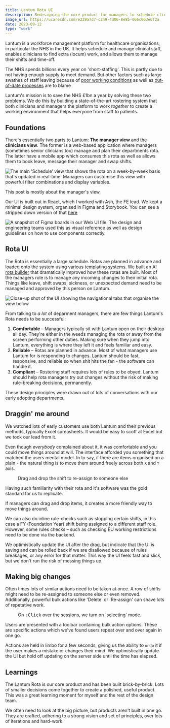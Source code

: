 ```yaml
---
title: Lantum Rota UI
description: Redesigning the core product for managers to schedule clinical staff in NHS hospitals
image_url: https://ucarecdn.com/e229a7d7-c249-4d06-8e8b-066c063e6f2a
date: 2023-09-12
type: "work"
---
```



Lantum is a workforce management platform for healthcare organisations, in particular the NHS in the UK.
It helps schedule and manage clinical staff, enables clinicians to find extra (locum) work, and allows them to manage their shifts and time-off.

The NHS spends billions every year on 'short-staffing'. This is partly due to not having enough supply to meet demand.
But other factors such as large swathes of staff leaving because of [poor working conditions](https://www.hospitaltimes.co.uk/poor-work-life-balance-driving-nhs-exodus) as well as [out-of-date processes](https://www.bma.org.uk/pay-and-contracts/working-hours/work-schedule/managing-rotas-and-duty-rosters-for-junior-doctors-in-england/good-rostering-guide) are to blame

Lantum's mission is to save the NHS £1bn a year by solving these two problems. We do this by building a state-of-the-art rostering system that both clinicians and managers
the platform to work *together* to create a working environment that helps everyone from staff to patients.

## Foundations
There's essentially two parts to Lantum: **The manager view** and the **clinicians view**. The former is a web-based application where managers (sometimes senior clincians too)
manage and plan their departments rota. The latter have a mobile app which consumes this rota as well as allows them to book leave, message their manager and swap shifts.

![The main 'Schedule' view that shows the rota on a week-by-week basis that's updated in real-time. Managers can customise this view with powerful filter combinations and display variables.](https://ucarecdn.com/6533aded-526c-4740-80e7-7b722db888c3/)

This post is mostly about the manager's view.

Our UI is built out in React, which I worked with Ash, the FE lead.
We kept a minimal design system, organised in Figma and Storybook. You can see a stripped down version of that [here](https://www.figma.com/design/w03c73kH5FXFGLsJ7q2xN0/Lantum-Web-UI?m=auto&t=U9ceIQ8Dl0ktdX2n-6)

![A snapshot of Figma boards in our Web UI file. The design and engineering teams used this as visual reference as well as design guidelines on how to use components correctly.](https://ucarecdn.com/ee530e58-e254-40c8-a6b9-0f355acb75f6/)

## Rota UI
The Rota is essentially a large schedule. Rotas are planned in advance and loaded onto the system using various templating systems. We built an [AI rota builder](/portfolio/p/lantum-ai-rota.mdx) that dramatically improved how these rotas are built.
Most of the managers role is to manage any incoming changes to their initial rota. Things like leave, shift swaps, sickness, or unexpected demand need to be managed and approved by this person on Lantum.

![Close-up shot of the UI showing the navigational tabs that organise the view below](https://ucarecdn.com/e229a7d7-c249-4d06-8e8b-066c063e6f2a/)

From talking to *a lot* of deparment managers, there are few things Lantum's Rota needs to be successful:
1. **Comfortable** – Managers typically sit with Lantum open on their desktop all day. They're either in the weeds managing the rota or away from the screen performing other duties. Making sure when they jump into Lantum, everything is where they left it and feels familiar and easy.
2. **Reliable** – Rotas are planned in advance. Most of what managers use Lantum for is responding to changes. Lantum should be fast, responsive, and reliable so when shit hits the fan - the software can handle it.
3. **Compliant** – Rostering staff requires lots of rules to be obyed. Lantum should help rota managers try out changes without the risk of making rule-breaking decisions, permanently.

These design principles were drawn out of lots of conversations with our early adopting departments.

## Draggin' me around
We watched lots of early customers use both Lantum and their previous methods, typically Excel spreasheets.
It would be easy to scoff at Excel but we took our lead from it.

Even though *everybody* complained about it, it was comfortable and you could move things around at will.
The interface afforded you something that matched the users mental model.
In to say, if there are items organised on a plain - the natural thing is to move them around freely across both `X` and `Y` axis.

<figure className="flex flex-col">
  <LantumGrid client:only />
  <figcaption className="text-xs text-center">
    Drag and drop the shift to re-assign to someone else
  </figcaption>
</figure>

Having such familiarity with their rota and it's software was the gold standard for us to replicate.

If managers can drag and drop items, it creates a more friendly way to move things around.

We can also do inline rule-checks such as stopping certain shifts, in this case a FY (Foundation Year) shift being assigned to a different staff role.
However, some rules checks – such as checking EU working restrictions need to be done via the backend.

We optimistically update the UI after the drag, but indicate that the UI is saving and can be rolled back if we are disallowed because of rules breakages, or any error for that matter.
This way the UI feels fast and slick, but we don't run the risk of messing things up.

## Making big changes
Often times lots of similar actions need to be taken at once. A row of shifts might need to be re-assigned to someone else or even removed.
Additionally, powerful bulk actions like 'Delete' or 'Re-assign' can shave lots of repetative work.

<figure className="flex flex-col">
  <LantumBulk client:only />
  <figcaption className="text-xs text-center">
    On <kbd className="mr-1">⇧</kbd><kbd>Click</kbd> over the sessions, we turn on `selecting` mode.
  </figcaption>
</figure>

Users are presented with a toolbar containing bulk action options.
These are specific actions which we've found users repeat over and over again in one go.

Actions are held in limbo for a few seconds, giving us the ability to `undo` it if the user makes a mistake or changes their mind.
We optimistically update the UI but hold off updating on the server side until the time has elapsed.

## Learnings
The Lantum Rota is our core product and has been built brick-by-brick. Lots of smaller decisions come together to create a polished, useful product.
This was a great learning moment for myself and the rest of the design team.

We often need to look at the big picture, but products aren't built in one go.
They are crafted, adhering to a strong vision and set of principles, over lots of iterations and hard-work.
